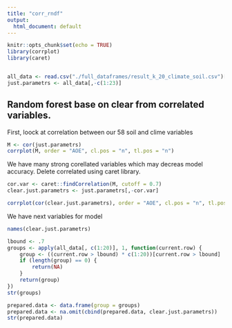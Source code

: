 ```yaml
---
title: "corr_rndf"
output:
  html_document: default
---
```


```r
knitr::opts_chunk$set(echo = TRUE)
library(corrplot)
library(caret)


all_data <- read.csv("./full_dataframes/result_k_20_climate_soil.csv")[,-1]
just.parametrs <- all_data[,-c(1:23)]
```

## Random forest base on clear from correlated variables.

First, loock at correlation between our 58 soil and clime variables

```r
M <- cor(just.parametrs)
corrplot(M, order = "AOE", cl.pos = "n", tl.pos = "n")
```

We have many strong corellated variables which may decreas model accuracy. Delete correlated using caret library.

```r
cor.var <- caret::findCorrelation(M, cutoff = 0.7)
clear.just.parametrs <- just.parametrs[,-cor.var]

corrplot(cor(clear.just.parametrs), order = "AOE", cl.pos = "n", tl.pos = "n")
```

We have next variables for model
```r
names(clear.just.parametrs)
```

```r
lbound <- .7
groups <- apply(all_data[, c(1:20)], 1, function(current.row) {
    group <- ((current.row > lbound) * c(1:20))[current.row > lbound]
    if (length(group) == 0) {
        return(NA)
    }
    return(group)
})
str(groups)
```
```r
prepared.data <- data.frame(group = groups)
prepared.data <- na.omit(cbind(prepared.data, clear.just.parametrs))
str(prepared.data)
```

